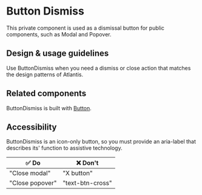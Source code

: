 
# Button Dismiss

<Meta title="Components/Private/ButtonDismiss" />

This private component is used as a dismissal button for public components, such
as Modal and Popover.

## Design & usage guidelines

Use ButtonDismiss when you need a dismiss or close action that matches the
design patterns of Atlantis.

## Related components

ButtonDismiss is built with
[Button](../?path=/docs/components-actions-button--docs).

## Accessibility

ButtonDismiss is an icon-only button, so you must provide an aria-label that
describes its' function to assistive technology.

| **✅ Do**       | **❌ Don't**     |
| --------------- | ---------------- |
| "Close modal"   | "X button"       |
| "Close popover" | "text-btn-cross" |
